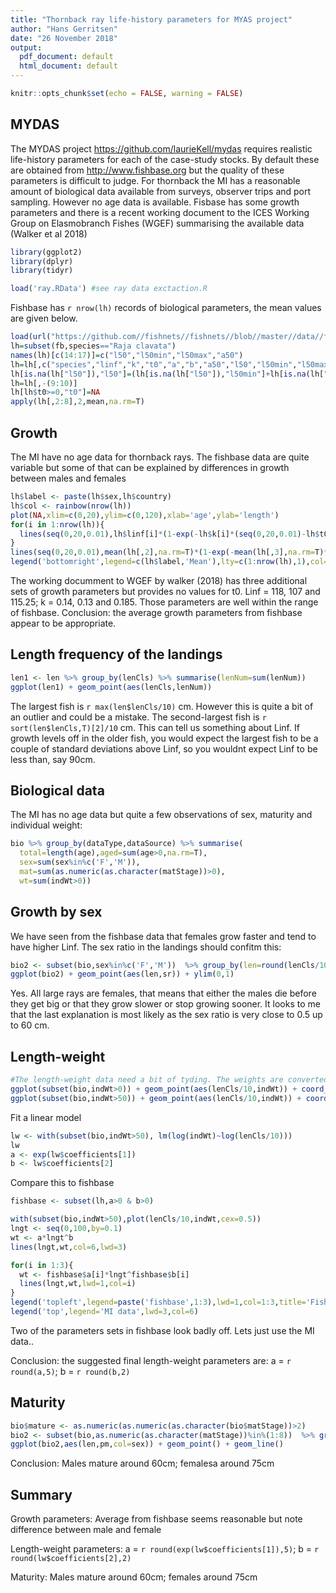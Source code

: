 ---
title: "Thornback ray life-history parameters for MYAS project"
author: "Hans Gerritsen"
date: "26 November 2018"
output:
  pdf_document: default
  html_document: default
---

```{r setup, include=FALSE}
knitr::opts_chunk$set(echo = FALSE, warning = FALSE)
```

## MYDAS

The MYDAS project <https://github.com/laurieKell/mydas> requires realistic life-history parameters for each of the case-study stocks. By default these are obtained from <http://www.fishbase.org> but the quality of these parameters is difficult to judge. For thornback the MI has a reasonable amount of biological data available from surveys, observer trips and port sampling. However no age data is available. 
Fisbase has some growth parameters and there is a recent working document to the ICES Working Group on Elasmobranch Fishes (WGEF) summarising the available data (Walker et al 2018)

```{r, message=FALSE, warning=FALSE}
library(ggplot2)
library(dplyr)
library(tidyr)

load('ray.RData') #see ray data exctaction.R
```

Fishbase has `r nrow(lh)` records of biological parameters, the mean values are given below.

```{r}
load(url("https://github.com//fishnets//fishnets//blob//master//data//fishbase-web//fishbase-web.RData?raw=True"))
lh=subset(fb,species=="Raja clavata")
names(lh)[c(14:17)]=c("l50","l50min","l50max","a50")
lh=lh[,c("species","linf","k","t0","a","b","a50","l50","l50min","l50max","country","sex")]
lh[is.na(lh["l50"]),"l50"]=(lh[is.na(lh["l50"]),"l50min"]+lh[is.na(lh["l50"]),"l50max"])/2
lh=lh[,-(9:10)]
lh[lh$t0>=0,"t0"]=NA
apply(lh[,2:8],2,mean,na.rm=T)
```

## Growth
The MI have no age data for thornback rays. The fishbase data are quite variable but some of that can be explained by differences in growth between males and females

```{r,fig.height=7}
lh$label <- paste(lh$sex,lh$country)
lh$col <- rainbow(nrow(lh))
plot(NA,xlim=c(0,20),ylim=c(0,120),xlab='age',ylab='length')
for(i in 1:nrow(lh)){
  lines(seq(0,20,0.01),lh$linf[i]*(1-exp(-lh$k[i]*(seq(0,20,0.01)-lh$t0[i]))),col=as.numeric(lh$sex[i]),lty=i)
}
lines(seq(0,20,0.01),mean(lh[,2],na.rm=T)*(1-exp(-mean(lh[,3],na.rm=T)*(seq(0,20,0.01)-mean(lh[,4],na.rm=T)))),col=3,lwd=3)
legend('bottomright',legend=c(lh$label,'Mean'),lty=c(1:nrow(lh),1),col=c(as.numeric(lh$sex),3),lwd=c(rep(1,nrow(lh)),3),ncol=2)
```

The working documment to WGEF by walker (2018) has three additional sets of growth parameters but provides no values for t0. Linf = 118, 107 and 115.25; k = 0.14, 0.13 and 0.185. Those parameters are well within the range of fishbase. 
Conclusion: the average growth parameters from fishbase appear to be appropriate.



## Length frequency of the landings
```{r}
len1 <- len %>% group_by(lenCls) %>% summarise(lenNum=sum(lenNum))
ggplot(len1) + geom_point(aes(lenCls,lenNum))
```

The largest fish is `r max(len$lenCls/10)` cm. However this is quite a bit of an outlier and could be a mistake. The second-largest fish is `r sort(len$lenCls,T)[2]/10` cm. This can tell us something about Linf. If growth levels off in the older fish, you would expect the largest fish to be a couple of standard deviations above Linf, so you wouldnt expect Linf to be less than, say 90cm.


## Biological data
The MI has no age data but quite a few observations of sex, maturity and individual weight:

```{r}
bio %>% group_by(dataType,dataSource) %>% summarise(
  total=length(age),aged=sum(age>0,na.rm=T),
  sex=sum(sex%in%c('F','M')),
  mat=sum(as.numeric(as.character(matStage))>0),
  wt=sum(indWt>0))
```

## Growth by sex
We have seen from the fishbase data that females grow faster and tend to have higher Linf. The sex ratio in the landings should confitm this:

```{r}
bio2 <- subset(bio,sex%in%c('F','M'))  %>% group_by(len=round(lenCls/100)*10) %>% summarise(sr=sum(sex=='F')/length(sex))
ggplot(bio2) + geom_point(aes(len,sr)) + ylim(0,1)
```

Yes. All large rays are females, that means that either the males die before they get big or that they grow slower or stop growing sooner. It looks to me that the last explanation is most likely as the sex ratio is very close to 0.5 up to 60 cm.

## Length-weight

```{r,eval=F}
#The length-weight data need a bit of tyding. The weights are converted to live weight in grams.
ggplot(subset(bio,indWt>0)) + geom_point(aes(lenCls/10,indWt)) + coord_trans(x="log10", y="log10")
ggplot(subset(bio,indWt>50)) + geom_point(aes(lenCls/10,indWt)) + coord_trans(x="log10", y="log10")
```

Fit a linear model
```{r}
lw <- with(subset(bio,indWt>50), lm(log(indWt)~log(lenCls/10)))
lw
a <- exp(lw$coefficients[1])
b <- lw$coefficients[2]
```

Compare this to fishbase

```{r,fig.height=7}
fishbase <- subset(lh,a>0 & b>0)

with(subset(bio,indWt>50),plot(lenCls/10,indWt,cex=0.5))
lngt <- seq(0,100,by=0.1)
wt <- a*lngt^b
lines(lngt,wt,col=6,lwd=3)

for(i in 1:3){
  wt <- fishbase$a[i]*lngt^fishbase$b[i]
  lines(lngt,wt,lwd=1,col=i)
}
legend('topleft',legend=paste('fishbase',1:3),lwd=1,col=1:3,title='Fishbase')
legend('top',legend='MI data',lwd=3,col=6)
```

Two of the parameters sets in fishbase look badly off. Lets just use the MI data.. 

Conclusion: the suggested final length-weight parameters are: a = `r round(a,5)`; b = `r round(b,2)`

## Maturity

```{r}
bio$mature <- as.numeric(as.numeric(as.character(bio$matStage))>2)
bio2 <- subset(bio,as.numeric(as.character(matStage))%in%(1:8))  %>% group_by(len=round(lenCls/100)*10,sex) %>% summarise(pm=sum(mature)/length(mature))
ggplot(bio2,aes(len,pm,col=sex)) + geom_point() + geom_line()
```

Conclusion: Males mature around 60cm; femalesa around 75cm


## Summary
Growth parameters: Average from fishbase seems reasonable but note difference between male and female

Length-weight parameters: a = `r round(exp(lw$coefficients[1]),5)`; b = `r round(lw$coefficients[2],2)`

Maturity: Males mature around 60cm; females around 75cm


